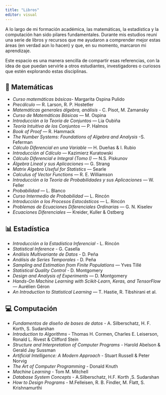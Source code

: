 ```yaml
---
title: "Libros"
editor: visual
---
```


A lo largo de mi formación académica, las matemáticas, la estadística y la computación han sido pilares fundamentales. Durante mis estudios reuní una serie de libros y recursos que me ayudaron a comprender mejor estas áreas (en verdad aún lo hacen) y que, en su momento, marcaron mi aprendizaje.

Este espacio es una manera sencilla de compartir esas referencias, con la idea de que puedan servirle a otros estudiantes, investigadores o curiosos que estén explorando estas disciplinas.


<h2> 📘 Matemáticas</h2>

- *Curso matemáticas básicas*- Margarita Ospina Pulido
- *Precálculo* — R. Larson, R. P. Hostetler
- *Matemáticas generales álgebra, análisis* - C. Pisot, M. Zamansky
- *Curso de Matemáticas Básicas* — M. Ospina  
- *Introducción a la Teoría de Conjuntos* — Lia Oubiña  
- *Teoría Intuitiva de los Conjuntos* — P. Halmos  
- *Book of Proof* — R. Hammack
- *The Number Systems: Foundations of Algebra and Analysis* -S. Feferman
- *Cálculo Diferencial en una Variable* — H. Dueñas & I. Rubio  
- *Introducción al Cálculo* — Kazimierz Kuratowski  
- *Cálculo Diferencial e Integral (Tomo I)* — N.S. Piskunov  
- *Álgebra Lineal y sus Aplicaciones* — G. Strang  
- *Matrix Algebra Useful for Statistics* — Searle  
- *Calculus of Vector Functions* — R. E. Williamson  
- *Introducción a la Teoría de Probabilidades y sus Aplicaciones* — W. Feller  
- *Probabilidad* — L. Blanco  
- *Curso Intermedio de Probabilidad* — L. Rincón  
- *Introducción a los Procesos Estocásticos* — L. Rincón  
- *Problemas de Ecuaciones Diferenciales Ordinarias* — G. N. Kiselev  
- *Ecuaciones Diferenciales* — Kreider, Kuller & Ostberg  


<h2> 📊 Estadística</h2>


- *Introducción a la Estadística Inferencial* - L. Rincón  
- *Statistical Inference* - G. Casella  
- *Análisis Multivariante de Datos* - D. Peña  
- *Análisis de Series Temporales* - D. Peña  
- *Sampling and Estimation from Finite Populations* — Yves Tillé  
- *Statistical Quality Control* - D. Montgomery  
- *Design and Analysis of Experiments* — D. Montgomery  
- *Hands-On Machine Learning with Scikit-Learn, Keras, and TensorFlow* — Aurélien Géron  
- *An Introduction to Statistical Learning* — T. Hastie, R. Tibshirani et al.  

<h2> 💻 Computación</h2>

- *Fundamentos de diseño de bases de datos* - A. Silberschatz, H. F. Korth, S. Sudarshan
- *Introduction to Algorithms* - Thomas H. Cormen, Charles E. Leiserson, Ronald L. Rivest & Clifford Stein  
- *Structure and Interpretation of Computer Programs* - Harold Abelson & Gerald Jay Sussman  
- *Artificial Intelligence: A Modern Approach* - Stuart Russell & Peter Norvig 
- *The Art of Computer Programming* - Donald Knuth 
- *Machine Learning* - Tom M. Mitchell
- *Database System Concepts* - A.Silberschatz, H.F. Korth ,S. Sudarshan
- *How to Design Programs* - M.Felleisen, R. B. Findler, M. Flatt, S. Krishnamurthi








